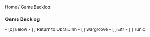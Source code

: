[[./index|Home]] / Game Backlog

=== Game Backlog ===
- [o] Below
- [ ] Return to Obra Dinn
- [ ] wargroove
- [ ] Eitr
- [ ] Tunic



